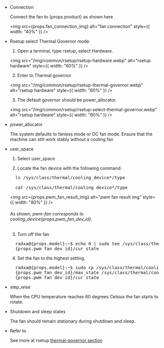 - Connection

  Connect the fan to {props.product} as shown here

  <img
    src={props.fan_connection_img}
    alt="fan connection"
    style={{ width: "40%" }}
  />

- Rsetup select Thermal Governor mode

  1. Open a terminal, type rsetup, select Hardware.

  <img
    src="/img/common/rsetup/rsetup-hardware.webp"
    alt="rsetup hardware"
    style={{ width: "60%" }}
  />

  2. Enter to Thermal governor

  <img
    src="/img/common/rsetup/rsetup-thermal-governor.webp"
    alt="rsetup hardware"
    style={{ width: "60%" }}
  />

  3. The default governor should be power_allocator.

  <img
    src="/img/common/rsetup/rsetup-select-thermal-governor.webp"
    alt="rsetup hardware"
    style={{ width: "60%" }}
  />

- power_allocator

  The system defaults to fanless mode or DC fan mode. Ensure that the machine can still work stably without a cooling fan

- user_space

  1. Select user_space

  2. Locate the fan device with the following command.

  <pre>
    ls /sys/class/thermal/cooling_device*/type <br />
    cat /sys/class/thermal/cooling_device*/type
  </pre>

  <img
    src={props.pwm_fan_result_img}
    alt="pwm fan result img"
    style={{ width: "80%" }}
  />

  <h6>
    As shown, pwm-fan corresponds to cooling_device{props.pwm_fan_dev_id}.
  </h6>

  3. Turn off the fan

  <pre style={{ whiteSpace: "nowrap" }}>
    radxa@{props.model}:~$ echo 0 | sudo tee /sys/class/thermal/cooling_device
    {props.pwm_fan_dev_id}/cur_state
  </pre>

  4. Set the fan to the highest setting.

  <pre style={{ whiteSpace: "nowrap" }}>
    radxa@{props.model}:~$ sudo cp /sys/class/thermal/cooling_device
    {props.pwm_fan_dev_id}/max_state /sys/class/thermal/cooling_device
    {props.pwm_fan_dev_id}/cur_state
  </pre>

- step_wise

  When the CPU temperature reaches 60 degrees Celsius the fan starts to rotate.

- Shutdown and sleep states

  The fan should remain stationary during shutdown and sleep.

- Refer to

  See more at rsetup <a href={props.thermal_governor_path} > thermal-governor section</a>
